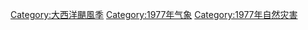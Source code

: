 [[Category:大西洋颶風季|Category:大西洋颶風季]]
[[Category:1977年气象|Category:1977年气象]]
[[Category:1977年自然灾害|Category:1977年自然灾害]]